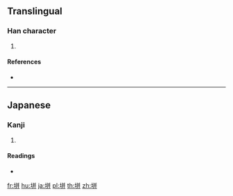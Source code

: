 ==Translingual==

===Han character===
{{Han char|rn=32|rad=土|as=06|sn=9|four=|canj=GTT|ids=⿰土并}}

# {{defn|Han|sort=土06}}

====References====
* {{Han ref|kx=0228.291|dkj=05086|hdz=10442.011|uh=57AA|ud=22442}}

----

==Japanese==

===Kanji===
{{ja-kanji|grade=|rs=土06}}

# {{defn|lang=ja|sort=土06}}

====Readings====
* {{ja-readings|on=|kun=[[は]] (ha)}}

[[fr:垪]]
[[hu:垪]]
[[ja:垪]]
[[pl:垪]]
[[th:垪]]
[[zh:垪]]